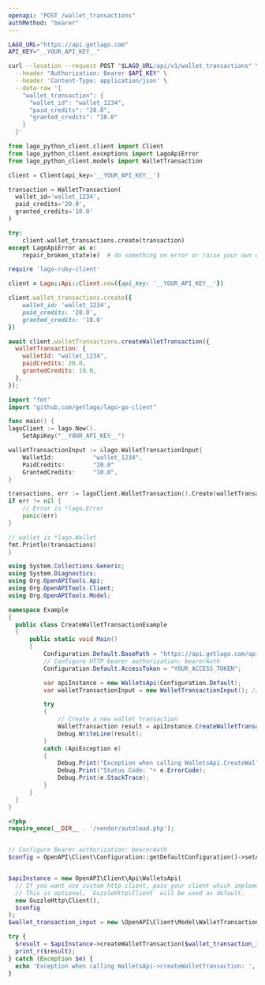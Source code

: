 ```yaml
---
openapi: "POST /wallet_transactions"
authMethod: "bearer"
---
```


<RequestExample>

```bash cURL
LAGO_URL="https://api.getlago.com"
API_KEY="__YOUR_API_KEY__"

curl --location --request POST "$LAGO_URL/api/v1/wallet_transactions" \
  --header "Authorization: Bearer $API_KEY" \
  --header 'Content-Type: application/json' \
  --data-raw '{
    "wallet_transaction": {
      "wallet_id": "wallet_1234",
      "paid_credits": "20.0",
      "granted_credits": "10.0"
    }
  }'
```

```python Python
from lago_python_client.client import Client
from lago_python_client.exceptions import LagoApiError
from lago_python_client.models import WalletTransaction

client = Client(api_key='__YOUR_API_KEY__')

transaction = WalletTransaction(
  wallet_id='wallet_1234',
  paid_credits='20.0',
  granted_credits='10.0'
)

try:
    client.wallet_transactions.create(transaction)
except LagoApiError as e:
    repair_broken_state(e)  # do something on error or raise your own exception
```

```ruby Ruby
require 'lago-ruby-client'

client = Lago::Api::Client.new({api_key: '__YOUR_API_KEY__'})

client.wallet_transactions.create({
    wallet_id: 'wallet_1234',
    paid_credits: '20.0',
    granted_credits: '10.0'
})
```

```js Javascript
await client.walletTransactions.createWalletTransaction({
  walletTransaction: {
    walletId: "wallet_1234",
    paidCredits: 20.0,
    grantedCredits: 10.0,
  },
});
```

```go Go
import "fmt"
import "github.com/getlago/lago-go-client"

func main() {
lagoClient := lago.New().
    SetApiKey("__YOUR_API_KEY__")

walletTransactionInput := &lago.WalletTransactionInput{
    WalletId:           "wallet_1234",
    PaidCredits:        "20.0"
    GrantedCredits:     "10.0",
}

transactions, err := lagoClient.WalletTransaction().Create(walletTransactionInput)
if err != nil {
    // Error is *lago.Error
    panic(err)
}

// wallet is *lago.Wallet
fmt.Println(transactions)
}
```

```csharp C#
using System.Collections.Generic;
using System.Diagnostics;
using Org.OpenAPITools.Api;
using Org.OpenAPITools.Client;
using Org.OpenAPITools.Model;

namespace Example
{
  public class CreateWalletTransactionExample
  {
      public static void Main()
      {
          Configuration.Default.BasePath = "https://api.getlago.com/api/v1";
          // Configure HTTP bearer authorization: bearerAuth
          Configuration.Default.AccessToken = "YOUR_ACCESS_TOKEN";

          var apiInstance = new WalletsApi(Configuration.Default);
          var walletTransactionInput = new WalletTransactionInput(); // WalletTransactionInput | Wallet transaction payload

          try
          {
              // Create a new wallet transaction
              WalletTransaction result = apiInstance.CreateWalletTransaction(walletTransactionInput);
              Debug.WriteLine(result);
          }
          catch (ApiException e)
          {
              Debug.Print("Exception when calling WalletsApi.CreateWalletTransaction: " + e.Message );
              Debug.Print("Status Code: "+ e.ErrorCode);
              Debug.Print(e.StackTrace);
          }
      }
  }
}
```

```php PHP
<?php
require_once(__DIR__ . '/vendor/autoload.php');


// Configure Bearer authorization: bearerAuth
$config = OpenAPI\Client\Configuration::getDefaultConfiguration()->setAccessToken('YOUR_ACCESS_TOKEN');


$apiInstance = new OpenAPI\Client\Api\WalletsApi(
  // If you want use custom http client, pass your client which implements `GuzzleHttp\ClientInterface`.
  // This is optional, `GuzzleHttp\Client` will be used as default.
  new GuzzleHttp\Client(),
  $config
);
$wallet_transaction_input = new \OpenAPI\Client\Model\WalletTransactionInput(); // \OpenAPI\Client\Model\WalletTransactionInput | Wallet transaction payload

try {
  $result = $apiInstance->createWalletTransaction($wallet_transaction_input);
  print_r($result);
} catch (Exception $e) {
  echo 'Exception when calling WalletsApi->createWalletTransaction: ', $e->getMessage(), PHP_EOL;
}
```

</RequestExample>

